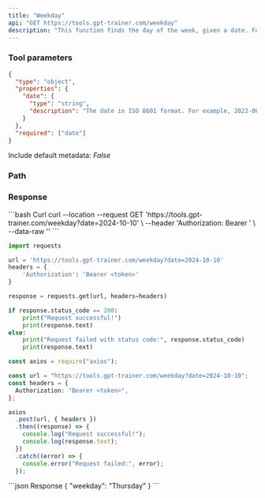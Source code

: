 ```yaml
---
title: "Weekday"
api: "GET https://tools.gpt-trainer.com/weekday"
description: "This function finds the day of the week, given a date. For example, given the date '2024-10-07', it will return a JSON: `{'weekday': 'Monday'}`"
---
```


### Tool parameters

```json
{
  "type": "object",
  "properties": {
    "date": {
      "type": "string",
      "description": "The date in ISO 8601 format. For example, 2022-06-15 (June 15, 2022)."
    }
  },
  "required": ["date"]
}
```

Include default metadata: *False*

### Path

<ParamField path="date" type="string" required />

### Response

<ResponseField name="weekday" type="string" />

<RequestExample>
  ```bash Curl
  curl --location --request GET 'https://tools.gpt-trainer.com/weekday?date=2024-10-10' \
  --header 'Authorization: Bearer <token>' \
  --data-raw ''
  ```

  ```py Python
  import requests

  url = 'https://tools.gpt-trainer.com/weekday?date=2024-10-10'
  headers = {
      'Authorization': 'Bearer <token>'
  }

  response = requests.get(url, headers=headers)

  if response.status_code == 200:
      print("Request successful!")
      print(response.text)
  else:
      print("Request failed with status code:", response.status_code)
      print(response.text)
  ```

  ```ts JavaScript
  const axios = require("axios");

  const url = "https://tools.gpt-trainer.com/weekday?date=2024-10-10";
  const headers = {
    Authorization: "Bearer <token>",
  };

  axios
    .post(url, { headers })
    .then((response) => {
      console.log("Request successful!");
      console.log(response.text);
    })
    .catch((error) => {
      console.error("Request failed:", error);
    });
  ```
</RequestExample>

<ResponseExample>
  ```json Response
  {
    "weekday": "Thursday"
  }
  ```
</ResponseExample>